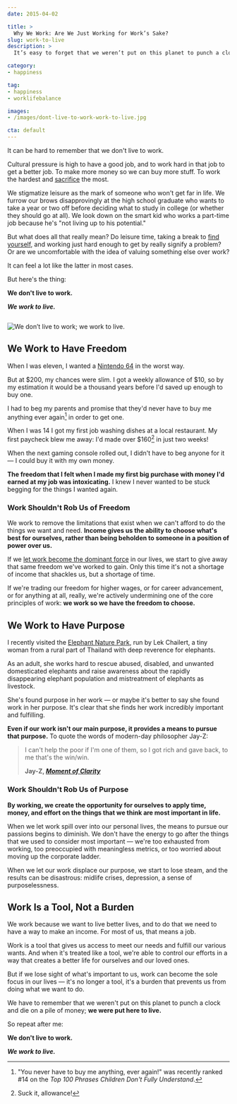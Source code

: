 ```yaml
---
date: 2015-04-02

title: >
  Why We Work: Are We Just Working for Work’s Sake?
slug: work-to-live
description: >
  It’s easy to forget that we weren’t put on this planet to punch a clock. Do you remember why you work a job in the first place?

category:
- happiness

tag:
- happiness
- worklifebalance

images:
- /images/dont-live-to-work-work-to-live.jpg

cta: default
---
```



It can be hard to remember that we don't live to work.

Cultural pressure is high to have a good job, and to work hard in that job to
get a better job. To make more money so we can buy more stuff. To work the
hardest and [sacrifice][1] the most.

We stigmatize leisure as the mark of someone who won't get far in life. We
furrow our brows disapprovingly at the high school graduate who wants to take a
year or two off before deciding what to study in college (or whether they should
go at all). We look down on the smart kid who works a part-time job because he's
"not living up to his potential."

But what does all that really mean? Do leisure time, taking a break to [find
yourself][2], and working just hard enough to get by really signify a problem?
Or are we uncomfortable with the idea of valuing something else over work?

It can feel a lot like the latter in most cases.

But here's the thing:

**We don't live to work.**

**_We work to live._**

<Image caption="What are you working for?">

  ![We don’t live to work; we work to live.](images/dont-live-to-work-work-to-live.jpg)

</Image>

## We Work to Have Freedom

When I was eleven, I wanted a [Nintendo 64][3] in the worst way.

But at $200, my chances were slim. I got a weekly allowance of $10, so by my
estimation it would be a thousand years before I'd saved up enough to buy one.

I had to beg my parents and promise that they'd never have to buy me anything
ever again[^begging] in order to get one.

[^begging]:
    "You never have to buy me anything, ever again!" was recently ranked #14 on the _Top 100 Phrases Children Don't Fully Understand_.

When I was 14 I got my first job washing dishes at a local restaurant. My first
paycheck blew me away: I'd made over $160[^suckit] in just two weeks!

[^suckit]:
    Suck it, allowance!

When the next gaming console rolled out, I didn't have to beg anyone for it — I
could buy it with my own money.

**The freedom that I felt when I made my first big purchase with money I'd earned at my job was intoxicating.** I knew I never wanted to be stuck begging for the things I wanted again.

### Work Shouldn't Rob Us of Freedom

We work to remove the limitations that exist when we can't afford to do the things we want and need. **Income gives us the ability to choose what's best for ourselves, rather than being beholden to someone in a position of power over us.**

If we [let work become the dominant force][4] in our lives, we start to give
away that same freedom we've worked to gain. Only this time it's not a shortage
of income that shackles us, but a shortage of time.

If we're trading our freedom for higher wages, or for career advancement, or for
anything at all, really, we're actively undermining one of the core principles
of work: **we work so we have the freedom to choose.**

## We Work to Have Purpose

I recently visited the [Elephant Nature Park][5], run by Lek Chailert, a tiny
woman from a rural part of Thailand with deep reverence for elephants.

As an adult, she works hard to rescue abused, disabled, and unwanted
domesticated elephants and raise awareness about the rapidly disappearing
elephant population and mistreatment of elephants as livestock.

She's found purpose in her work — or maybe it's better to say she found work in
her purpose. It's clear that she finds her work incredibly important and
fulfilling.

**Even if our work isn't our main purpose, it provides a means to pursue that purpose.** To quote the words of modern-day philosopher Jay-Z:

> I can't help the poor if I'm one of them, so I got rich and gave back, to me
> that's the win/win.
>
> **Jay-Z, [_Moment of Clarity_][6]**

### Work Shouldn't Rob Us of Purpose

**By working, we create the opportunity for ourselves to apply time, money, and effort on the things that we think are most important in life.**

When we let work spill over into our personal lives, the means to pursue our
passions begins to diminish. We don't have the energy to go after the things
that we used to consider most important — we're too exhausted from working, too
preoccupied with meaningless metrics, or too worried about moving up the
corporate ladder.

When we let our work displace our purpose, we start to lose steam, and the
results can be disastrous: midlife crises, depression, a sense of
purposelessness.

## Work Is a Tool, Not a Burden

We work because we want to live better lives, and to do that we need to have a
way to make an income. For most of us, that means a job.

Work is a tool that gives us access to meet our needs and fulfill our various
wants. And when it's treated like a tool, we're able to control our efforts in a
way that creates a better life for ourselves and our loved ones.

But if we lose sight of what's important to us, work can become the sole focus
in our lives — it's no longer a tool, it's a burden that prevents us from doing
what we want to do.

We have to remember that we weren't put on this planet to punch a clock and die
on a pile of money; **we were put here to live.**

So repeat after me:

**We don't live to work.**

**_We work to live._**

[1]: /sacrifice
[2]: /growing-up-vs-growing-older
[3]: http://en.wikipedia.org/wiki/Nintendo_64
[4]: http://bit.ly/1OQ2Oe3
[5]: http://www.elephantnaturepark.org/
[6]: http://genius.com/9545/Jay-z-moment-of-clarity/Since-i-know-what-im-up-against-we-as-rappers-must-decide-whats-most-important-and-i-cant-help-the-poor-if-im-one-of-them-so-i-got-rich-and-gave-back-to-me-thats-the-win-win
